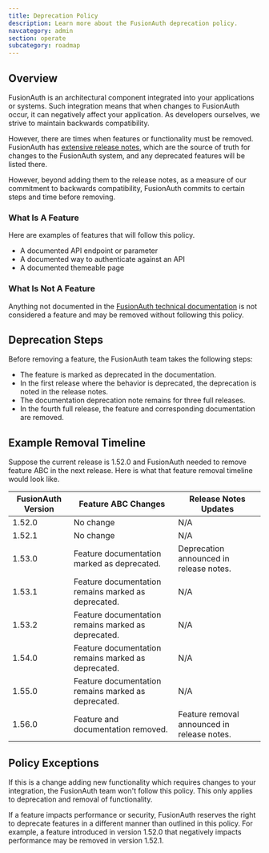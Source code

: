 ```yaml
---
title: Deprecation Policy
description: Learn more about the FusionAuth deprecation policy.
navcategory: admin
section: operate
subcategory: roadmap
---
```


## Overview

FusionAuth is an architectural component integrated into your applications or systems. Such integration means that when changes to FusionAuth occur, it can negatively affect your application. As developers ourselves, we strive to maintain backwards compatibility. 

However, there are times when features or functionality must be removed. FusionAuth has [extensive release notes](/docs/release-notes/), which are the source of truth for changes to the FusionAuth system, and any deprecated features will be listed there.

However, beyond adding them to the release notes, as a measure of our commitment to backwards compatibility, FusionAuth commits to certain steps and time before removing.

### What Is A Feature

Here are examples of features that will follow this policy.

* A documented API endpoint or parameter
* A documented way to authenticate against an API
* A documented themeable page

### What Is Not A Feature

Anything not documented in the [FusionAuth technical documentation](/docs) is not considered a feature and may be removed without following this policy.

## Deprecation Steps 

Before removing a feature, the FusionAuth team takes the following steps:

* The feature is marked as deprecated in the documentation.
* In the first release where the behavior is deprecated, the deprecation is noted in the release notes.
* The documentation deprecation note remains for three full releases.
* In the fourth full release, the feature and corresponding documentation are removed.

## Example Removal Timeline

Suppose the current release is 1.52.0 and FusionAuth needed to remove feature ABC in the next release. Here is what that feature removal timeline would look like.

| FusionAuth Version    | Feature ABC Changes | Release Notes Updates |
| -------- | ------- | ------- |
| 1.52.0  | No change | N/A |
| 1.52.1  | No change | N/A |
| 1.53.0  | Feature documentation marked as deprecated. | Deprecation announced in release notes. |
| 1.53.1  | Feature documentation remains marked as deprecated. | N/A |
| 1.53.2  | Feature documentation remains marked as deprecated. | N/A |
| 1.54.0  | Feature documentation remains marked as deprecated. | N/A |
| 1.55.0  | Feature documentation remains marked as deprecated. | N/A |
| 1.56.0  | Feature and documentation removed. | Feature removal announced in release notes. |

## Policy Exceptions

If this is a change adding new functionality which requires changes to your integration, the FusionAuth team won't follow this policy. This only applies to deprecation and removal of functionality.

If a feature impacts performance or security, FusionAuth reserves the right to deprecate features in a different manner than outlined in this policy. For example, a feature introduced in version 1.52.0 that negatively impacts performance may be removed in version 1.52.1.
